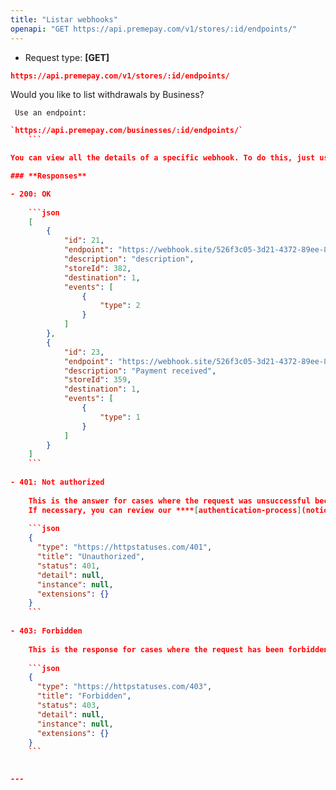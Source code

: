 ```yaml
---
title: "Listar webhooks"
openapi: "GET https://api.premepay.com/v1/stores/:id/endpoints/"
---
```


* Request type: **\[GET]**

```json
https://api.premepay.com/v1/stores/:id/endpoints/
```

 Would you like to list withdrawals by Business?
    
     Use an endpoint: 
     
```json
`https://api.premepay.com/businesses/:id/endpoints/`
    ```

You can view all the details of a specific webhook. To do this, just use the route mentioned above. Below are the possible responses from the Preme Pay API to this request.  

### **Responses**

- 200: OK
    
    ```json
    [
        {
            "id": 21,
            "endpoint": "https://webhook.site/526f3c05-3d21-4372-89ee-895f658ffc1feditado",
            "description": "description",
            "storeId": 382,
            "destination": 1,
            "events": [
                {
                    "type": 2
                }
            ]
        },
        {
            "id": 23,
            "endpoint": "https://webhook.site/526f3c05-3d21-4372-89ee-895f658ffc1f",
            "description": "Payment received",
            "storeId": 359,
            "destination": 1,
            "events": [
                {
                    "type": 1
                }
            ]
        }
    ]
    ```
    
- 401: Not authorized
    
    This is the answer for cases where the request was unsuccessful because it does not have valid authentication credentials for the target resource. ****
    If necessary, you can review our ****[authentication-process](notion://www.notion.so/autenticacao).****
    
    ```json
    {
      "type": "https://httpstatuses.com/401",
      "title": "Unauthorized",
      "status": 401,
      "detail": null,
      "instance": null,
      "extensions": {}
    }
    ```
    
- 403: Forbidden
    
    This is the response for cases where the request has been forbidden. This happens when the server can understand the request, but does not authorize the issuance of an approval response.
    
    ```json
    {
      "type": "https://httpstatuses.com/403",
      "title": "Forbidden",
      "status": 403,
      "detail": null,
      "instance": null,
      "extensions": {}
    }
    ```
    

---